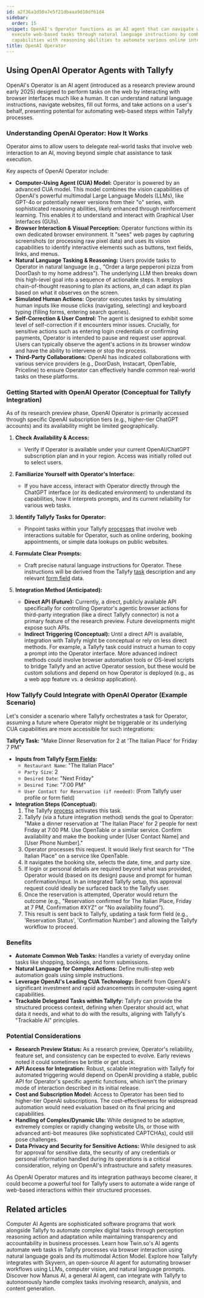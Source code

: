 ```yaml
---
id: a2f36a3d50a7e5f21dbaaa9d10df61d4
sidebar:
  order: 15
snippet: OpenAI's Operator functions as an AI agent that can navigate websites and
  execute web-based tasks through natural language instructions by combining vision
  capabilities with reasoning abilities to automate various online interactions.
title: OpenAI Operator
---
```



## Using OpenAI Operator Agents with Tallyfy

OpenAI's Operator is an AI agent (introduced as a research preview around early 2025) designed to perform tasks on the web by interacting with browser interfaces much like a human. It can understand natural language instructions, navigate websites, fill out forms, and take actions on a user's behalf, presenting potential for automating web-based steps within Tallyfy processes.

### Understanding OpenAI Operator: How It Works

Operator aims to allow users to delegate real-world tasks that involve web interaction to an AI, moving beyond simple chat assistance to task execution.

Key aspects of OpenAI Operator include:

*   **Computer-Using Agent (CUA) Model:** Operator is powered by an advanced CUA model. This model combines the vision capabilities of OpenAI's powerful multimodal Large Language Models (LLMs), like GPT-4o or potentially newer versions from their "o" series, with sophisticated reasoning abilities, likely enhanced through reinforcement learning. This enables it to understand and interact with Graphical User Interfaces (GUIs).
*   **Browser Interaction & Visual Perception:** Operator functions within its own dedicated browser environment. It "sees" web pages by capturing screenshots (or processing raw pixel data) and uses its vision capabilities to identify interactive elements such as buttons, text fields, links, and menus.
*   **Natural Language Tasking & Reasoning:** Users provide tasks to Operator in natural language (e.g., "Order a large pepperoni pizza from DoorDash to my home address"). The underlying LLM then breaks down this high-level goal into a sequence of actionable steps. It employs chain-of-thought reasoning to plan its actions, an_d can adapt its plan based on what it observes on the screen.
*   **Simulated Human Actions:** Operator executes tasks by simulating human inputs like mouse clicks (navigating, selecting) and keyboard typing (filling forms, entering search queries).
*   **Self-Correction & User Control:** The agent is designed to exhibit some level of self-correction if it encounters minor issues. Crucially, for sensitive actions such as entering login credentials or confirming payments, Operator is intended to pause and request user approval. Users can typically observe the agent's actions in its browser window and have the ability to intervene or stop the process.
*   **Third-Party Collaborations:** OpenAI has indicated collaborations with various service providers (e.g., DoorDash, Instacart, OpenTable, Priceline) to ensure Operator can effectively handle common real-world tasks on these platforms.

### Getting Started with OpenAI Operator (Conceptual for Tallyfy Integration)

As of its research preview phase, OpenAI Operator is primarily accessed through specific OpenAI subscription tiers (e.g., higher-tier ChatGPT accounts) and its availability might be limited geographically.

<Steps>

1.  **Check Availability & Access:**
    *   Verify if Operator is available under your current OpenAI/ChatGPT subscription plan and in your region. Access was initially rolled out to select users.

2.  **Familiarize Yourself with Operator's Interface:**
    *   If you have access, interact with Operator directly through the ChatGPT interface (or its dedicated environment) to understand its capabilities, how it interprets prompts, and its current reliability for various web tasks.

3.  **Identify Tallyfy Tasks for Operator:**
    *   Pinpoint tasks within your Tallyfy [processes](/products/pro/tracking-and-tasks/processes/) that involve web interactions suitable for Operator, such as online ordering, booking appointments, or simple data lookups on public websites.

4.  **Formulate Clear Prompts:**
    *   Craft precise natural language instructions for Operator. These instructions will be derived from the Tallyfy [task](/products/pro/tracking-and-tasks/tasks/) description and any relevant [form field](/products/pro/tracking-and-tasks/tasks/what-are-form-fields-in-tallyfy/) data.

5.  **Integration Method (Anticipated):**
    *   **Direct API (Future):** Currently, a direct, publicly available API specifically for controlling Operator's agentic browser actions for third-party integration (like a direct Tallyfy connector) is not a primary feature of the research preview. Future developments might expose such APIs.
    *   **Indirect Triggering (Conceptual):** Until a direct API is available, integration with Tallyfy might be conceptual or rely on less direct methods. For example, a Tallyfy task could instruct a human to copy a prompt into the Operator interface. More advanced indirect methods could involve browser automation tools or OS-level scripts to bridge Tallyfy and an active Operator session, but these would be custom solutions and depend on how Operator is deployed (e.g., as a web app feature vs. a desktop application).

</Steps>

### How Tallyfy Could Integrate with OpenAI Operator (Example Scenario)

Let's consider a scenario where Tallyfy orchestrates a task for Operator, assuming a future where Operator might be triggerable or its underlying CUA capabilities are more accessible for such integrations:

**Tallyfy Task:** "Make Dinner Reservation for 2 at 'The Italian Place' for Friday 7 PM"

*   **Inputs from Tallyfy [Form Fields](/products/pro/tracking-and-tasks/tasks/what-are-form-fields-in-tallyfy/):**
    *   `Restaurant Name`: "The Italian Place"
    *   `Party Size`: 2
    *   `Desired Date`: "Next Friday"
    *   `Desired Time`: "7:00 PM"
    *   `User Contact for Reservation (if needed)`: (From Tallyfy user profile or form field)
*   **Integration Steps (Conceptual):**
    1.  The Tallyfy [process](/products/pro/tracking-and-tasks/processes/) activates this task.
    2.  Tallyfy (via a future integration method) sends the goal to Operator: "Make a dinner reservation at 'The Italian Place' for 2 people for next Friday at 7:00 PM. Use OpenTable or a similar service. Confirm availability and make the booking under [User Contact Name] and [User Phone Number]."
    3.  Operator processes this request. It would likely first search for "The Italian Place" on a service like OpenTable.
    4.  It navigates the booking site, selects the date, time, and party size.
    5.  If login or personal details are required beyond what was provided, Operator would (based on its design) pause and prompt for human confirmation/input. In an integrated Tallyfy setup, this approval request could ideally be surfaced back to the Tallyfy user.
    6.  Once the reservation is attempted, Operator would return the outcome (e.g., "Reservation confirmed for The Italian Place, Friday at 7 PM, Confirmation #XYZ" or "No availability found").
    7.  This result is sent back to Tallyfy, updating a task form field (e.g., 'Reservation Status', 'Confirmation Number') and allowing the Tallyfy workflow to proceed.

### Benefits

*   **Automate Common Web Tasks:** Handles a variety of everyday online tasks like shopping, bookings, and form submissions.
*   **Natural Language for Complex Actions:** Define multi-step web automation goals using simple instructions.
*   **Leverage OpenAI's Leading CUA Technology:** Benefit from OpenAI's significant investment and rapid advancements in computer-using agent capabilities.
*   **Trackable Delegated Tasks within Tallyfy:** Tallyfy can provide the structured process context, defining when Operator should act, what data it needs, and what to do with the results, aligning with Tallyfy's "Trackable AI" principles.

### Potential Considerations

*   **Research Preview Status:** As a research preview, Operator's reliability, feature set, and consistency can be expected to evolve. Early reviews noted it could sometimes be brittle or get stuck.
*   **API Access for Integration:** Robust, scalable integration with Tallyfy for automated triggering would depend on OpenAI providing a stable, public API for Operator's specific agentic functions, which isn't the primary mode of interaction described in its initial release.
*   **Cost and Subscription Model:** Access to Operator has been tied to higher-tier OpenAI subscriptions. The cost-effectiveness for widespread automation would need evaluation based on its final pricing and capabilities.
*   **Handling of Complex/Dynamic UIs:** While designed to be adaptive, extremely complex or rapidly changing website UIs, or those with advanced anti-bot measures (like sophisticated CAPTCHAs), could still pose challenges.
*   **Data Privacy and Security for Sensitive Actions:** While designed to ask for approval for sensitive data, the security of any credentials or personal information handled during its operations is a critical consideration, relying on OpenAI's infrastructure and safety measures.

As OpenAI Operator matures and its integration pathways become clearer, it could become a powerful tool for Tallyfy users to automate a wide range of web-based interactions within their structured processes.

## Related articles
<CardGrid>
<LinkTitleCard header="<b>Integrations > Computer AI Agents</b>" href="/products/pro/integrations/computer-ai-agents/" > Computer AI Agents are sophisticated software programs that work alongside Tallyfy to automate complex digital tasks through perception reasoning action and adaptation while maintaining transparency and accountability in business processes. </LinkTitleCard>
<LinkTitleCard header="<b>Vendors > Twin.so AI Agents and Tallyfy</b>" href="/products/pro/integrations/computer-ai-agents/vendors/twin/" > Learn how Twin.so's AI agents automate web tasks in Tallyfy processes via browser interaction using natural language goals and its multimodal Action Model. </LinkTitleCard>
<LinkTitleCard header="<b>Vendors > Skyvern AI Agents and Tallyfy</b>" href="/products/pro/integrations/computer-ai-agents/vendors/skyvern/" > Explore how Tallyfy integrates with Skyvern, an open-source AI agent for automating browser workflows using LLMs, computer vision, and natural language prompts. </LinkTitleCard>
<LinkTitleCard header="<b>Vendors > Manus AI Agents and Tallyfy</b>" href="/products/pro/integrations/computer-ai-agents/vendors/manus/" > Discover how Manus AI, a general AI agent, can integrate with Tallyfy to autonomously handle complex tasks involving research, analysis, and content generation. </LinkTitleCard>
</CardGrid>